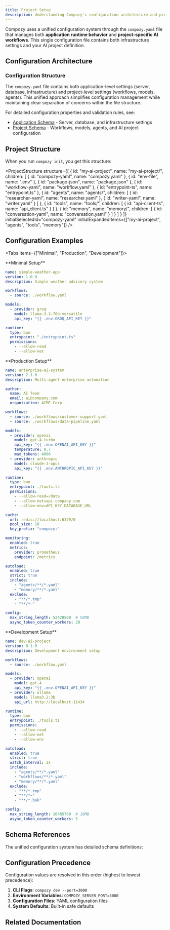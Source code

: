 ```yaml
---
title: Project Setup
description: Understanding Compozy's configuration architecture and project structure
---
```


Compozy uses a unified configuration system through the `compozy.yaml` file that manages both **application runtime behavior** and **project-specific AI workflows**. This single configuration file contains both infrastructure settings and your AI project definition.

## Configuration Architecture

<FeatureCardList cols={2} size="default">
  <FeatureCard
    title="Unified Configuration"
    description="Single compozy.yaml file containing both application and project settings"
    icon="FileText"
  />
  <FeatureCard
    title="Configuration Layers"
    description="Runtime server settings alongside AI workflows and business logic"
    icon="Layers"
  />
</FeatureCardList>

### Configuration Structure

The `compozy.yaml` file contains both application-level settings (server, database, infrastructure) and project-level settings (workflows, models, agents). This unified approach simplifies configuration management while maintaining clear separation of concerns within the file structure.

For detailed configuration properties and validation rules, see:
- [Application Schema](/docs/schema/application) - Server, database, and infrastructure settings
- [Project Schema](/docs/schema/project) - Workflows, models, agents, and AI project configuration

## Project Structure

When you run `compozy init`, you get this structure:

<ProjectStructure
  structure={[
    {
      id: "my-ai-project",
      name: "my-ai-project/",
      children: [
        { id: "compozy-yaml", name: "compozy.yaml" },
        { id: "env-file", name: ".env" },
        { id: "package-json", name: "package.json" },
        { id: "workflow-yaml", name: "workflow.yaml" },
        { id: "entrypoint-ts", name: "entrypoint.ts" },
        {
          id: "agents",
          name: "agents/",
          children: [
            { id: "researcher-yaml", name: "researcher.yaml" },
            { id: "writer-yaml", name: "writer.yaml" }
          ]
        },
        {
          id: "tools",
          name: "tools/",
          children: [
            { id: "api-client-ts", name: "api_client.ts" }
          ]
        },
        {
          id: "memory",
          name: "memory/",
          children: [
            { id: "conversation-yaml", name: "conversation.yaml" }
          ]
        }
      ]
    }
  ]}
  initialSelectedId="compozy-yaml"
  initialExpandedItems={["my-ai-project", "agents", "tools", "memory"]}
/>



## Configuration Examples

<Tabs items={["Minimal", "Production", "Development"]}>

<Tab>
**Minimal Setup**

```yaml title="compozy.yaml"
name: simple-weather-app
version: 1.0.0
description: Simple weather advisory system

workflows:
  - source: ./workflow.yaml

models:
  - provider: groq
    model: llama-3.3-70b-versatile
    api_key: "{{ .env.GROQ_API_KEY }}"

runtime:
  type: bun
  entrypoint: "./entrypoint.ts"
  permissions:
    - --allow-read
    - --allow-net
```

</Tab>

<Tab>
**Production Setup**

```yaml title="compozy.yaml"
name: enterprise-ai-system
version: 2.1.0
description: Multi-agent enterprise automation

author:
  name: AI Team
  email: ai@company.com
  organization: ACME Corp

workflows:
  - source: ./workflows/customer-support.yaml
  - source: ./workflows/data-pipeline.yaml

models:
  - provider: openai
    model: gpt-4-turbo
    api_key: "{{ .env.OPENAI_API_KEY }}"
    temperature: 0.7
    max_tokens: 4000
  - provider: anthropic
    model: claude-3-opus
    api_key: "{{ .env.ANTHROPIC_API_KEY }}"

runtime:
  type: bun
  entrypoint: ./tools.ts
  permissions:
    - --allow-read=/data
    - --allow-net=api.company.com
    - --allow-env=API_KEY,DATABASE_URL

cache:
  url: redis://localhost:6379/0
  pool_size: 10
  key_prefix: "compozy:"

monitoring:
  enabled: true
  metrics:
    provider: prometheus
    endpoint: /metrics

autoload:
  enabled: true
  strict: true
  include:
    - "agents/**/*.yaml"
    - "memory/**/*.yaml"
  exclude:
    - "**/*.tmp"
    - "**/*~"

config:
  max_string_length: 52428800  # 50MB
  async_token_counter_workers: 20
```

</Tab>

<Tab>
**Development Setup**

```yaml title="compozy.yaml"
name: dev-ai-project
version: 0.1.0
description: Development environment setup

workflows:
  - source: ./workflow.yaml

models:
  - provider: openai
    model: gpt-4
    api_key: "{{ .env.OPENAI_API_KEY }}"
  - provider: ollama
    model: llama3.2:3b
    api_url: http://localhost:11434

runtime:
  type: bun
  entrypoint: ./tools.ts
  permissions:
    - --allow-read
    - --allow-net
    - --allow-env

autoload:
  enabled: true
  strict: true
  watch_interval: 2s
  include:
    - "agents/**/*.yaml"
    - "workflows/**/*.yaml"
    - "memory/**/*.yaml"
  exclude:
    - "**/*.tmp"
    - "**/*~"
    - "**/*.bak"

config:
  max_string_length: 10485760  # 10MB
  async_token_counter_workers: 5
```

</Tab>
</Tabs>

## Schema References

The unified configuration system has detailed schema definitions:

<ReferenceCardList>
  <ReferenceCard
    title="Application Schema"
    description="Complete application configuration schema (pkg/config.Config)"
    href="/docs/schema/application"
    icon="Server"
  />
  <ReferenceCard
    title="Project Schema"
    description="Project configuration schema (project.Config)"
    href="/docs/schema/project"
    icon="FileText"
  />
  <ReferenceCard
    title="Workflow Schema"
    description="Workflow definition and task orchestration schema"
    href="/docs/schema/workflows"
    icon="Workflow"
  />
  <ReferenceCard
    title="Agent Schema"
    description="AI agent configuration and behavior schema"
    href="/docs/schema/agents"
    icon="Bot"
  />
</ReferenceCardList>

## Configuration Precedence

Configuration values are resolved in this order (highest to lowest precedence):

1. **CLI Flags**: `compozy dev --port=3000`
2. **Environment Variables**: `COMPOZY_SERVER_PORT=3000`
3. **Configuration Files**: YAML configuration files
4. **System Defaults**: Built-in safe defaults

## Related Documentation

<ReferenceCardList>
  <ReferenceCard
    title="Provider Configuration"
    description="Set up LLM providers and model authentication"
    href="/docs/core/configuration/providers"
    icon="Bot"
  />
  <ReferenceCard
    title="Runtime Configuration"
    description="Configure TypeScript/JavaScript execution environments"
    href="/docs/core/configuration/global"
    icon="Code"
  />
  <ReferenceCard
    title="AutoLoad Configuration"
    description="Enable automatic resource discovery and hot-reload"
    href="/docs/core/configuration/autoload"
    icon="RefreshCw"
  />
  <ReferenceCard
    title="Global Configuration"
    description="Configure application-wide defaults and system settings"
    href="/docs/core/configuration/global"
    icon="Settings"
  />
</ReferenceCardList>
